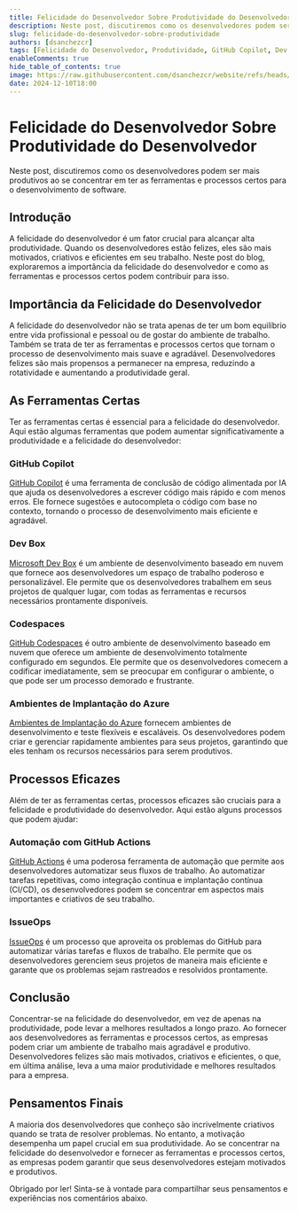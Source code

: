 ```yaml
---
title: Felicidade do Desenvolvedor Sobre Produtividade do Desenvolvedor
description: Neste post, discutiremos como os desenvolvedores podem ser mais produtivos ao se concentrar em ter as ferramentas e processos certos para o desenvolvimento de software.
slug: felicidade-do-desenvolvedor-sobre-produtividade
authors: [dsanchezcr]
tags: [Felicidade do Desenvolvedor, Produtividade, GitHub Copilot, Dev Box, Codespaces, Ambientes de Implantação do Azure, GitHub Actions]
enableComments: true
hide_table_of_contents: true
image: https://raw.githubusercontent.com/dsanchezcr/website/refs/heads/main/static/img/blog/2024-12-10-DeveloperHappiness/DeveloperHappiness.jpg
date: 2024-12-10T18:00
---
```


# Felicidade do Desenvolvedor Sobre Produtividade do Desenvolvedor

Neste post, discutiremos como os desenvolvedores podem ser mais produtivos ao se concentrar em ter as ferramentas e processos certos para o desenvolvimento de software.

<!--truncate-->

## Introdução

A felicidade do desenvolvedor é um fator crucial para alcançar alta produtividade. Quando os desenvolvedores estão felizes, eles são mais motivados, criativos e eficientes em seu trabalho. Neste post do blog, exploraremos a importância da felicidade do desenvolvedor e como as ferramentas e processos certos podem contribuir para isso.

## Importância da Felicidade do Desenvolvedor

A felicidade do desenvolvedor não se trata apenas de ter um bom equilíbrio entre vida profissional e pessoal ou de gostar do ambiente de trabalho. Também se trata de ter as ferramentas e processos certos que tornam o processo de desenvolvimento mais suave e agradável. Desenvolvedores felizes são mais propensos a permanecer na empresa, reduzindo a rotatividade e aumentando a produtividade geral.

## As Ferramentas Certas

Ter as ferramentas certas é essencial para a felicidade do desenvolvedor. Aqui estão algumas ferramentas que podem aumentar significativamente a produtividade e a felicidade do desenvolvedor:

### GitHub Copilot

[GitHub Copilot](https://github.com/features/copilot) é uma ferramenta de conclusão de código alimentada por IA que ajuda os desenvolvedores a escrever código mais rápido e com menos erros. Ele fornece sugestões e autocompleta o código com base no contexto, tornando o processo de desenvolvimento mais eficiente e agradável.

### Dev Box

[Microsoft Dev Box](https://azure.microsoft.com/en-us/services/dev-box/) é um ambiente de desenvolvimento baseado em nuvem que fornece aos desenvolvedores um espaço de trabalho poderoso e personalizável. Ele permite que os desenvolvedores trabalhem em seus projetos de qualquer lugar, com todas as ferramentas e recursos necessários prontamente disponíveis.

### Codespaces

[GitHub Codespaces](https://github.com/features/codespaces) é outro ambiente de desenvolvimento baseado em nuvem que oferece um ambiente de desenvolvimento totalmente configurado em segundos. Ele permite que os desenvolvedores comecem a codificar imediatamente, sem se preocupar em configurar o ambiente, o que pode ser um processo demorado e frustrante.

### Ambientes de Implantação do Azure

[Ambientes de Implantação do Azure](https://azure.microsoft.com/en-us/services/deployment-environments/) fornecem ambientes de desenvolvimento e teste flexíveis e escaláveis. Os desenvolvedores podem criar e gerenciar rapidamente ambientes para seus projetos, garantindo que eles tenham os recursos necessários para serem produtivos.

## Processos Eficazes

Além de ter as ferramentas certas, processos eficazes são cruciais para a felicidade e produtividade do desenvolvedor. Aqui estão alguns processos que podem ajudar:

### Automação com GitHub Actions

[GitHub Actions](https://github.com/features/actions) é uma poderosa ferramenta de automação que permite aos desenvolvedores automatizar seus fluxos de trabalho. Ao automatizar tarefas repetitivas, como integração contínua e implantação contínua (CI/CD), os desenvolvedores podem se concentrar em aspectos mais importantes e criativos de seu trabalho.

### IssueOps

[IssueOps](https://github.blog/2021-04-13-issue-ops-automation-for-everyone/) é um processo que aproveita os problemas do GitHub para automatizar várias tarefas e fluxos de trabalho. Ele permite que os desenvolvedores gerenciem seus projetos de maneira mais eficiente e garante que os problemas sejam rastreados e resolvidos prontamente.

## Conclusão

Concentrar-se na felicidade do desenvolvedor, em vez de apenas na produtividade, pode levar a melhores resultados a longo prazo. Ao fornecer aos desenvolvedores as ferramentas e processos certos, as empresas podem criar um ambiente de trabalho mais agradável e produtivo. Desenvolvedores felizes são mais motivados, criativos e eficientes, o que, em última análise, leva a uma maior produtividade e melhores resultados para a empresa.

## Pensamentos Finais

A maioria dos desenvolvedores que conheço são incrivelmente criativos quando se trata de resolver problemas. No entanto, a motivação desempenha um papel crucial em sua produtividade. Ao se concentrar na felicidade do desenvolvedor e fornecer as ferramentas e processos certos, as empresas podem garantir que seus desenvolvedores estejam motivados e produtivos.

Obrigado por ler! Sinta-se à vontade para compartilhar seus pensamentos e experiências nos comentários abaixo.
